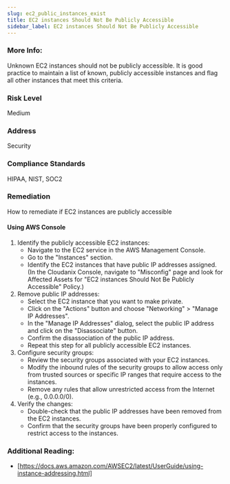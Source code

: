 ```yaml
---
slug: ec2_public_instances_exist
title: EC2 instances Should Not Be Publicly Accessible
sidebar_label: EC2 instances Should Not Be Publicly Accessible
---
```


### More Info:

Unknown EC2 instances should not be publicly accessible. It is good practice to maintain a list of known, publicly accessible instances and flag all other instances that meet this criteria.

### Risk Level

Medium

### Address

Security

### Compliance Standards

HIPAA, NIST, SOC2

### Remediation

How to remediate if EC2 instances are publicly accessible

#### Using AWS Console

1. Identify the publicly accessible EC2 instances:
   - Navigate to the EC2 service in the AWS Management Console.
   - Go to the "Instances" section.
   - Identify the EC2 instances that have public IP addresses assigned.
     (In the Cloudanix Console, navigate to "Misconfig" page and look for Affected Assets for "EC2 instances Should Not Be Publicly Accessible" Policy.)
2. Remove public IP addresses:
   - Select the EC2 instance that you want to make private.
   - Click on the "Actions" button and choose "Networking" > "Manage IP Addresses".
   - In the "Manage IP Addresses" dialog, select the public IP address and click on the "Disassociate" button.
   - Confirm the disassociation of the public IP address.
   - Repeat this step for all publicly accessible EC2 instances.
3. Configure security groups:
   - Review the security groups associated with your EC2 instances.
   - Modify the inbound rules of the security groups to allow access only from trusted sources or specific IP ranges that require access to the instances.
   - Remove any rules that allow unrestricted access from the Internet (e.g., 0.0.0.0/0).
4. Verify the changes:
   - Double-check that the public IP addresses have been removed from the EC2 instances.
   - Confirm that the security groups have been properly configured to restrict access to the instances.

### Additional Reading:

- [https://docs.aws.amazon.com/AWSEC2/latest/UserGuide/using-instance-addressing.html]

